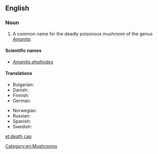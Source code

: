 ==English==

===Noun===
{{wikipedia|Amanita phalloides}}
{{en-noun|sg=[[death]] [[cap]]}}

# A common name for the deadly poisonous mushroom of the genus ''[[Amanita]]''.

====Scientific names====
* ''[[Amanita phalloides]]''

====Translations====
{{trans-top|''Amanita phalloides''}}
* Bulgarian: {{t|bg|зелена мухоморка}}
* Danish: {{t|da|grøn fluesvamp|c}}
* Finnish: {{t-|fi|kavalakärpässieni}}
* German: {{t|de|Grüner Knollenblätterpilz|m}}
{{trans-mid}}
* Norwegian: {{t|no|grønn fluesopp}}
* Russian: {{t|ru|бледная поганка|f|tr=bl'édnaja pogánka}}
* Spanish: {{t|es|oronja verde|f}}
* Swedish: {{t|sv|lömsk flugsvamp|c}}
{{trans-bottom}}

[[Category:en:Mushrooms]]

[[et:death cap]]